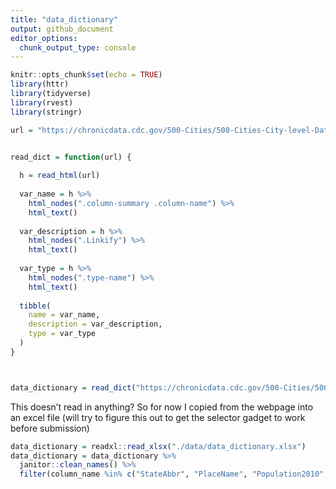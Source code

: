 ```yaml
---
title: "data_dictionary"
output: github_document
editor_options: 
  chunk_output_type: console
---
```


```r
knitr::opts_chunk$set(echo = TRUE)
library(httr)
library(tidyverse)
library(rvest)
library(stringr)
```

```r
url = "https://chronicdata.cdc.gov/500-Cities/500-Cities-City-level-Data-GIS-Friendly-Format-201/k56w-7tny"


read_dict = function(url) {
  
  h = read_html(url)
  
  var_name = h %>%
    html_nodes(".column-summary .column-name") %>%
    html_text()
  
  var_description = h %>%
    html_nodes(".Linkify") %>%
    html_text()
  
  var_type = h %>%
    html_nodes(".type-name") %>%
    html_text()
  
  tibble(
    name = var_name,
    description = var_description,
    type = var_type
  )
}



data_dictionary = read_dict("https://chronicdata.cdc.gov/500-Cities/500-Cities-City-level-Data-GIS-Friendly-Format-201/k56w-7tny")

```
This doesn't read in anything?
So for now I copied from the webpage into an excel file (will try to figure this out to get the selector gadget to work before submission)


```r
data_dictionary = readxl::read_xlsx("./data/data_dictionary.xlsx") 
data_dictionary = data_dictionary %>%
  janitor::clean_names() %>%
  filter(column_name %in% c("StateAbbr", "PlaceName", "Population2010", "ACCESS2_CrudePrev", "ACCESS2_AdjPrev", "BPHIGH_CrudePrev", "BPHIGH_AdjPrev", "BPMED_CrudePrev", "BPMED_AdjPrev", "CANCER_CrudePrev", "CANCER_AdjPrev", "CHD_CrudePrev", "CHD_AdjPrev", "CHECKUP_CrudePrev", "CHECKUP_AdjPrev", "CHOLSCREEN_CrudePrev", "CHOLSCREEN_AdjPrev", "COLON_SCREEN_CrudePrev", "COLON_SCREEN_AdjPrev", "COPD_CrudePrev", "COPD_AdjPrev", "COREM_CrudePrev", "COREM_AdjPrev", "COREW_CrudePrev", "COREW_AdjPrev", "DENTAL_CrudePrev", "DENTAL_AdjPrev", "DIABETES_CrudePrev", "DIABETES_AdjPrev", "HIGHCHOL_CrudePrev", "HIGHCHOL_AdjPrev", "LPA_CrudePrev", "LPA_AdjPrev", "MAMMOUSE_CrudePrev", "MAMMOUSE_AdjPrev", "OBESITY_CrudePrev", "OBESITY_AdjPrev", "PAPTEST_CrudePrev", "PAPTEST_AdjPrev", "PHLTH_CrudePrev", "PHLTH_AdjPrev", "STROKE_CrudePrev", "STROKE_AdjPrev", "Geolocation"))
```


